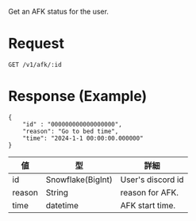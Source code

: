 Get an AFK status for the user.

# Request
```
GET /v1/afk/:id
```

# Response (Example)
```
{
    "id" : "000000000000000000",
    "reason": "Go to bed time",
    "time": "2024-1-1 00:00:00.000000"
}
```

| 値 | 型 | 詳細 |
| ---- | ---- | ---- |
| id | Snowflake(BigInt) | User's discord id |
| reason | String | reason for AFK. |
| time | datetime | AFK start time. |